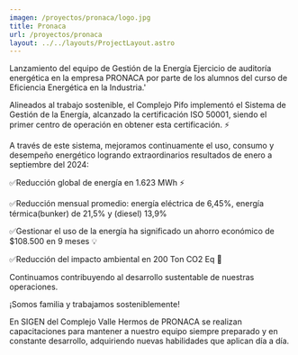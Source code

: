 ```yaml
---
imagen: /proyectos/pronaca/logo.jpg
title: Pronaca
url: /proyectos/pronaca
layout: ../../layouts/ProjectLayout.astro
---
```


<Cover img={cover.src} title="Pronaca"/>

<BasicSection img={p0.src} 
img_description='Lanzamiento del equipo de Gestión de la Energía'>
Lanzamiento del equipo de Gestión de la Energía
</BasicSection>
<MirrorSection img={p1.src} 
img_description='Ejercicio de auditoría energética en la empresa PRONACA por parte de los alumnos del curso de Eficiencia Energética en la Industria.'>
Ejercicio de auditoría energética en la empresa PRONACA por parte de los alumnos del curso de Eficiencia Energética en la Industria.'
</MirrorSection>
<BasicSection img={p2.src} 
img_description='En Pronaca trabajamos para un futuro con mayor bienestar para la sociedad y en armonía con el ambiente.🍃'>

Alineados al trabajo sostenible, el Complejo Pifo implementó el Sistema de Gestión de la Energía, alcanzado la certificación ISO 50001, siendo el primer centro de operación en obtener esta certificación. ⚡

A través de este sistema, mejoramos continuamente el uso, consumo y desempeño energético logrando extraordinarios resultados de enero a septiembre del 2024:

✅Reducción global de energía en 1.623 MWh ⚡

✅⁠Reducción mensual promedio:  energía eléctrica de 6,45%, energía térmica(bunker) de 21,5% y (diesel) 13,9% 

✅Gestionar el uso de la energía ha significado un ahorro económico de $108.500 en 9 meses 💡

✅Reducción del impacto ambiental en 200 Ton CO2 Eq 🍃

Continuamos contribuyendo al desarrollo sustentable de nuestras operaciones.

¡Somos familia y trabajamos sosteniblemente!
</BasicSection>

<MirrorSection img={p3.src} 
img_description='El equipo de SIGEN del Complejo Valle Hermos de PRONACA luce orgulloso al exhibir los certificados obtenidos durante la capacitación.'>
En SIGEN del Complejo Valle Hermos de PRONACA se realizan capacitaciones para mantener a nuestro equipo siempre preparado y en constante desarrollo, adquiriendo nuevas habilidades que aplican día a día.
</MirrorSection>




